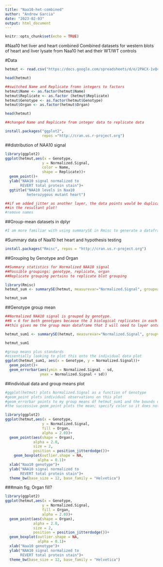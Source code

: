 ```yaml
---
title: "Naa10-het-combined"
author: "Andrew Garcia"
date: "2023-02-03"
output: html_document
---
```


```r
knitr::opts_chunk$set(echo = TRUE)
```


#Naa10 het liver and heart combined
Combined datasets for western blots of heart and liver lysate from
Naa10 het and their WT/WT controls

#Data
```r
hetmut <- read.csv("https://docs.google.com/spreadsheets/d/e/2PACX-1vQcRFHGDVhqvdOCxdt5pc4LOR39VsU25zrWf_R7L8UZx2IYswNd8ONUfBtO4M87tIJD8Wed0HWD2F-Q/pub?gid=0&single=true&output=csv",header = T)

head(hetmut)
```



```r
##switched Name and Replicate fromn integers to factors
hetmut$Name <- as.factor(hetmut$Name)
hetmut$Replicate <- as.factor (hetmut$Replicate)
hetmut$Genotype <- as.factor(hetmut$Genotype)
hetmut$Organ <- as.factor(hetmut$Organ)

head(hetmut)

##changed Name and Replicate from integer data to replicate data
```
```r
install.packages("ggplot2",
                 repos ="http://cran.us.r-project.org")
```

##distribution of NAA10 signal
```r
library(ggplot2)
ggplot(hetmut,aes(x = Genotype,
                 y = Normalized.Signal,
                 color = Name,
                 shape = Replicate))+
  geom_point()+
  ylab("NAA10 signal normalized to
       REVERT total protein stain")+
  ggtitle("NAA10 levels in Naa10
          heterozygous mutant heart")

##if we added jitter as another layer, the data points would be duplicated
##in the resultant plot!
#remove names
```




##Group-mean datasets in dplyr
```r
#I am more familiar with using summarySE in Rmisc to generate a dataframe that contains group means


```


#Summary data of Naa10 het heart and hypothesis testing
```r

install.packages("Rmisc", repos = "http://cran.us.r-project.org")

```

##Grouping by Genotype and Organ
```r
##Summary statistics for Normalized NAA10 signal
##Possible groupings: genotype, replicate, organ
##Replicate grouping pertains to replicate blot grouping

library(Rmisc)
hetmut_sum <- summarySE(hetmut, measurevar="Normalized.Signal", groupvars=c("Organ","Genotype"))

hetmut_sum
```


##Genotype group mean
```r
##Normalized NAA10 signal is grouped by genotype.
##N = 6 for both genotypes because the 3 biological replicates in each genotype were assayed twice
##this gives me the group mean dataframe that I will need to layer onto the plot of individual observartions

hetmut_sum1 <- summarySE(hetmut, measurevar="Normalized.Signal", groupvars=c("Genotype"))

hetmut_sum1
```



```r
#group means plus standards
#essentially looking to plot this onto the individual data plot
ggplot(hetmut_sum1, aes(x = Genotype, y = Normalized.Signal))+
  geom_point()+
  geom_errorbar(aes(ymin = Normalized.Signal - sd,
                ymax = Normalized.Signal + sd))
```

##individual data and group means plot
```r
#ggplot(hetmut) plots Normalized.Signal as a function of Genotype
#geom_point plots individual observations on this plot
#geom_errorbar points to my group means df hetmut_sum1 and the bounds of the mean+/- standard error bar
#the successive geom_point plots the mean; specify color so it does not conflict with the color call in the first geom_point

library(ggplot2)
ggplot(hetmut,aes(x = Genotype,
                 y = Normalized.Signal,
                 fill = Organ,
                 alpha = 2.0))+
  geom_point(aes(shape = Organ),
             alpha = 2.0,
             size = 2,
             position = position_jitterdodge())+
    geom_boxplot(outlier.shape = NA,
               alpha = 0.1)+
  xlab("Naa10 genotype")+
  ylab("NAA10 signal normalized to
       REVERT total protein stain")+
  theme_bw(base_size = 12, base_family = "Helvetica")
```


###main fig; Organ fill?
```r
library(ggplot2)
ggplot(hetmut,aes(x = Genotype,
                 y = Normalized.Signal,
                 fill = Organ,
                 alpha = 2.0))+
  geom_point(aes(shape = Organ),
             alpha = 2.0,
             size = 2,
             position = position_jitterdodge())+
  geom_boxplot(outlier.shape = NA,
               alpha = 0.1)+
  xlab("Naa10 genotype")+
  ylab("NAA10 signal normalized to
       REVERT total protein stain")+
  theme_bw(base_size = 12, base_family = "Helvetica")
```
